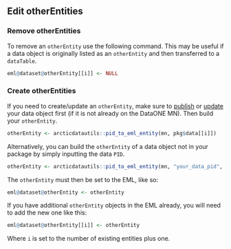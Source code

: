 ## Edit otherEntities

### Remove otherEntities

To remove an `otherEntity` use the following command. This may be useful if a data object is originally listed as an `otherEntity` and then transferred to a `dataTable`.

```r
eml@dataset@otherEntity[[i]] <- NULL
```

### Create otherEntities

If you need to create/update an `otherEntity`, make sure to [publish](#publish-an-object) or [update](#update-a-data-file) your data object first (if it is not already on the DataONE MN). Then build your `otherEntity`.

```r
otherEntity <- arcticdatautils::pid_to_eml_entity(mn, pkg$data[[i]])
```

Alternatively, you can build the `otherEntity` of a data object not in your package by simply inputting the data `PID`.

```r
otherEntity <- arcticdatautils::pid_to_eml_entity(mn, "your_data_pid", entityType = "otherEntity", entityName = "Entity Name", entityDescription = "Description about entity")
```

The `otherEntity` must then be set to the EML, like so: 

``` r
eml@dataset@otherEntity <- otherEntity
```

If you have additional `otherEntity` objects in the EML already, you will need to add the new one like this:

```r
eml@dataset@otherEntity[[i]] <- otherEntity
```

Where `i` is set to the number of existing entities plus one.